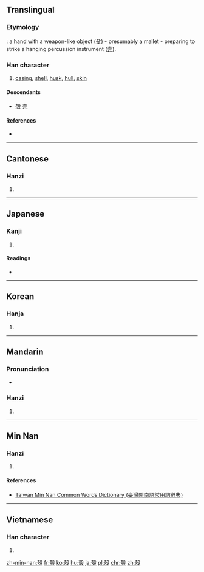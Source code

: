 {{also|壳}}
==Translingual==
{{ja-forms|[[殻]]|[[壳]]|殼}}

===Etymology===
{{liushu|p}}: a hand with a weapon-like object ([[殳]]) - presumably a mallet - preparing to strike a hanging percussion instrument ([[壳]]).

===Han character===
{{Han char|rn=79|rad=殳|as=08|sn=12|four=47247|canj=GNHNE|ids=⿰壳殳}}

# [[casing]], [[shell]], [[husk]], [[hull]], [[skin]]

====Descendants====
* [[殻]] [[壳]]

====References====
* {{Han ref|kx=0586.050|dkj=16646|hdz=32160.070|uh=6BBC|ud=27580|bh=B4DF|bd=46303}}

----

==Cantonese==

===Hanzi===
{{yue-hanzi|jyut=[[hok3]]|y=hok3|sim=壳}}

# {{defn|lang=yue|sort=殳08}}

----

==Japanese==

===Kanji===
{{ja-kanji|grade=|rs=殳08|style=ky|shin=殻}}

# {{defn|lang=ja|sort=殳08}}

====Readings====
* {{ja-readings|on=[[かく]] (kaku), [[こく]] (koku)|kun=[[から]] (kara)}}

----

==Korean==

===Hanja===
{{ko-hanja|hangeul=각|eumhun=|rv=gak|mr=kak|y=kak}}

# {{defn|lang=ko|sort=殳08}}

----

==Mandarin==

===Pronunciation===
* {{audio|Zh-ké.ogg|Audio|lang=cmn}}

===Hanzi===
{{cmn-hanzi|sim=壳|pin=[[ké]] ([[ke2]]), [[qiào]] ([[qiao4]])|wg=k'o<sup>2</sup>, ch'iao<sup>4</sup>}}

# {{defn|lang=cmn|sort=殳08}}

----

==Min Nan==

===Hanzi===
{{nan-hanzi|tlpa=khok (khok<sup>4</sup>), khak (khak<sup>4</sup>)}}

# {{defn|lang=nan|sort=殳08}}

====References====
* [http://twblg.dict.edu.tw/holodict_new/result_detail.jsp?n_no=8547&curpage=1&sample=%E6%AE%BC&radiobutton=1&querytarget=1&limit=20&pagenum=1&rowcount=16 Taiwan Min Nan Common Words Dictionary (臺灣閩南語常用詞辭典)]

----

==Vietnamese==

===Han character===
{{vi-hantu|[[nôi]], [[xác]]|rs=殳08}}

# {{defn|lang=vi|sort=殳08}}

[[zh-min-nan:殼]]
[[fr:殼]]
[[ko:殼]]
[[hu:殼]]
[[ja:殼]]
[[pl:殼]]
[[chr:殼]]
[[zh:殼]]